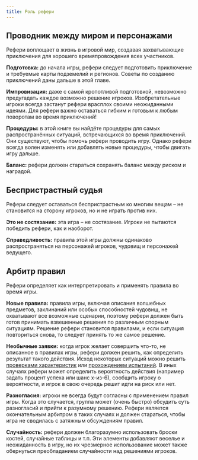 ```yaml
---
title: Роль рефери
---
```


## Проводник между миром и персонажами

Рефери воплощает в жизнь в игровой мир, создавая захватывающие приключения для хорошего времяпровождения всех участников.

**Подготовка:** до начала игры, рефери следует подготовить приключение и требуемые карты подземелий и регионов. Советы по созданию приключений даны дальше в этой главе.

**Импровизация:** даже с самой кропотливой подготовкой, невозможно предугадать каждое возможно решение игроков. Изобретательные игроки всегда застанут рефери врасплох своими неожиданными идеями. Для рефери важно оставаться гибким и готовым к любым поворотам во время приключений!

**Процедуры:** в этой книге вы найдёте процедуры для самых распространённых ситуаций, встречающихся во время приключений. Они существуют, чтобы помочь рефери проводить игру. Однако рефери всегда волен изменять или добавлять новые процедуры, чтобы двигать игру дальше.

**Баланс:** рефери должен стараться сохранять баланс между риском и наградой.

## Беспристрастный судья

Рефери следует оставаться беспристрастным ко многим вещам – не становится на сторону игроков, но и не играть против них.

**Это не состязание:** эта игра – не состязание. Игроки не пытаются победить рефери, как и наоборот.

**Справедливость:** правила этой игры должны одинаково распространяться на персонажей игроков, чудовищ и персонажей ведущего.

## Арбитр правил

Рефери определяет как интерпретировать и применять правила во время игры.

**Новые правила:** правила игры, включая описания волшебных предметов, заклинаний или особых способностей чудовищ, не охватывают все возможные сценарии, поэтому рефери должен быть готов принимать взвешенные решения по различным спорным ситуациям. Решение рефери становится правилами, и если ситуация повториться снова, то следует принять то же самое решение.

**Необычные заявки:** когда игрок желает совершить что-то, не описанное в правилах игры, рефери должен решить, как определить результат такого действия. Исход некоторых ситуаций можно решить [проверками характеристик](../../adventuring/ability-checks) или [прохождением испытаний](../../adventuring/saving-throws). В иных случаях рефери может определить вероятность действия (например задать процент успеха или шанс x-из-6), сообщить игроку о вероятности, и игрок в свою очередь решит идти на риск или нет.

**Разногласия:** игроки не всегда будут согласны с применением правил игры. Когда это случается, группа может (очень быстро) обсудить суть разногласий и прийти к разумному решению. Рефери является окончательным арбитром в таких случаях и должен стараться, чтобы игра не сводилась с затяжным обсуждениям правил.

**Случайность:** рефери должен благоразумно использовать броски костей, случайные таблицы и т.п. Эти элементы добавляют веселье и неожиданность в игру, но их чрезмерное использование может также обернуться преобладанием случайности над решениями игроков.
